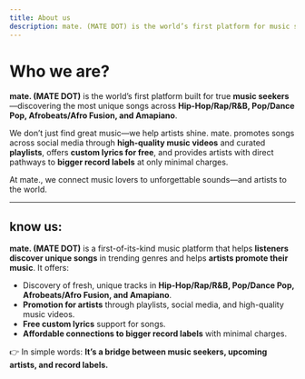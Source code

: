 ```yaml
---
title: About us
description: mate. (MATE DOT) is the world’s first platform for music seekers—discovering unique songs and helping artists shine with promotion, free custom lyrics, and connections to record labels.
---
```


# Who we are?

**mate. (MATE DOT)** is the world’s first platform built for true **music seekers**—discovering the most unique songs across **Hip-Hop/Rap/R&B, Pop/Dance Pop, Afrobeats/Afro Fusion, and Amapiano**.  

We don’t just find great music—we help artists shine. mate. promotes songs across social media through **high-quality music videos** and curated **playlists**, offers **custom lyrics for free**, and provides artists with direct pathways to **bigger record labels** at only minimal charges.  

At mate., we connect music lovers to unforgettable sounds—and artists to the world.  

---

## know us:

**mate. (MATE DOT)** is a first-of-its-kind music platform that helps **listeners discover unique songs** in trending genres and helps **artists promote their music**. It offers:  

- Discovery of fresh, unique tracks in **Hip-Hop/Rap/R&B, Pop/Dance Pop, Afrobeats/Afro Fusion, and Amapiano**.  
- **Promotion for artists** through playlists, social media, and high-quality music videos.  
- **Free custom lyrics** support for songs.  
- **Affordable connections to bigger record labels** with minimal charges.  

👉 In simple words: **It’s a bridge between music seekers, upcoming artists, and record labels.**  
